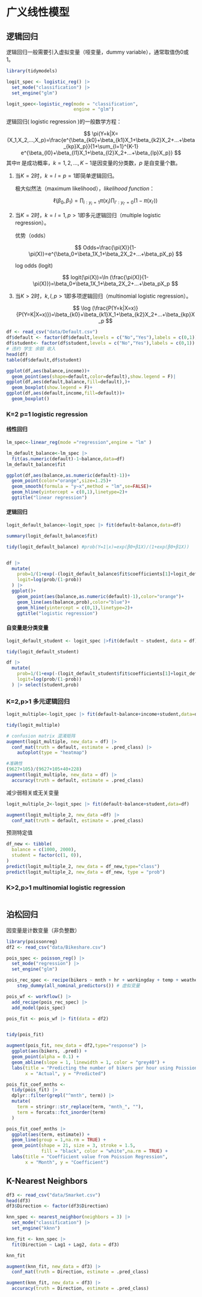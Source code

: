 # 广义线性模型

## 逻辑回归

逻辑回归一般需要引入虚拟变量（哑变量，dummy variable），通常取值伪0或1。

```r
library(tidymodels)

logit_spec <- logistic_reg() |>
  set_mode("classification") |>
  set_engine("glm") 

logit_spec<-logistic_reg(mode = "classification",
                         engine = "glm")
```

逻辑回归( logistic regression )的一般数学方程：

$$
\pi(Y=k|X=(X_1,X_2,...,X_p)=\frac{e^{\beta_{k0}+\beta_{k1}X_1+\beta_{k2}X_2+...+\beta_{kp}X_p}}{1+\sum_{l=1}^{K-1} e^{\beta_{l0}+\beta_{l1}X_1+\beta_{l2}X_2+...+\beta_{lp}X_p}}
$$ 其中$\pi$ 是成功概率，$k=1,2,...,K-1$是因变量的分类数，$p$ 是自变量个数。

1.  当$K=2$时，$k=l=p=1$即简单逻辑回归。

    极大似然法（maximum likelihood），*likelihood function*：

    $$
    \ell (\beta_0,\beta_1)=\prod_{i:y_i=1}\pi(x_i)\prod_{i':y_{i'}=0}(1-\pi(x_{i'}))
    $$

2.  当$K=2$时，$k=l=1,p>1$即多元逻辑回归（multiple logistic regression）。

    优势（odds）

    $$
    Odds=\frac{\pi(X)}{1-\pi(X)}=e^{\beta_0+\beta_1X_1+\beta_2X_2+...+\beta_pX_p}
    $$

    log odds (logit)

    $$
    logit(\pi(X))=\ln (\frac{\pi(X)}{1-\pi(X)})=\beta_0+\beta_1X_1+\beta_2X_2+...+\beta_pX_p
    $$

3.  当$K>2$时，$k,l,p>1$即多项逻辑回归（multinomial logistic regression）。

    $$
    \log (\frac{P(Y=k|X=x)}{P(Y=K|X=x)})=\beta_{k0}+\beta_{k1}X_1+\beta_{k2}X_2+...+\beta_{kp}X_p
    $$

```r
df <- read_csv("data/Default.csv")
df$default <- factor(df$default,levels = c("No","Yes"),labels = c(0,1))
df$student<- factor(df$student,levels = c("No","Yes"),labels = c(0,1))
# 违约 学生 余额 收入
head(df)
table(df$default,df$student)
```

```r
ggplot(df,aes(balance,income))+
  geom_point(aes(shape=default,color=default),show.legend = F)|
ggplot(df,aes(default,balance,fill=default),)+
  geom_boxplot(show.legend = F)+
ggplot(df,aes(default,income,fill=default))+
  geom_boxplot()
```

### K=2 p=1 logistic regression

#### 线性回归

```r
lm_spec<-linear_reg(mode ="regression",engine = "lm" )

lm_default_balance<-lm_spec |> 
  fit(as.numeric(default)-1~balance,data=df)
lm_default_balance$fit

ggplot(df,aes(balance,as.numeric(default)-1))+
  geom_point(color="orange",size=1.25)+
  geom_smooth(formula = "y~x",method = "lm",se=FALSE)+
  geom_hline(yintercept = c(0,1),linetype=2)+
  ggtitle("linear regression")

```

#### 逻辑回归

```r
logit_default_balance<-logit_spec |> fit(default~balance,data=df)

summary(logit_default_balance$fit)

tidy(logit_default_balance) #prob(Y=1|x)=exp(β0+β1X)/(1+exp(β0+β1X))  


df |> 
  mutate(
    prob=1/(1+exp(-(logit_default_balance$fit$coefficients[1]+logit_default_balance$fit$coefficients[2]*balance))),
    logit=log(prob/(1-prob))
  ) |> 
  ggplot()+
    geom_point(aes(balance,as.numeric(default)-1),color="orange")+
    geom_line(aes(balance,prob),color="blue")+  
    geom_hline(yintercept = c(0,1),linetype=2)+
    ggtitle("logistic regression")

```

#### 自变量是分类变量

```r
logit_default_student <- logit_spec |>fit(default ~ student, data = df)

tidy(logit_default_student)

df |> 
  mutate(
    prob=1/(1+exp(-(logit_default_student$fit$coefficients[1]+logit_default_student$fit$coefficients[2]*(as.numeric(student)-1)))),
    logit=log(prob/(1-prob))
  ) |> select(student,prob)
```

### K=2,p\>1 多元逻辑回归

```r
logit_multiple<-logit_spec |> fit(default~balance+income+student,data=df)

tidy(logit_multiple)

# confusion matrix 混淆矩阵
augment(logit_multiple, new_data = df) |>
  conf_mat(truth = default, estimate = .pred_class) |> 
    autoplot(type = "heatmap")

#准确性 
(9627+105)/(9627+105+40+228)
augment(logit_multiple, new_data = df) |>
  accuracy(truth = default, estimate = .pred_class)
```

减少弱相关或无关变量

```r
logit_multiple_2<-logit_spec |> fit(default~balance+student,data=df)

augment(logit_multiple_2, new_data =df) |>
  conf_mat(truth = default, estimate = .pred_class) 
```

预测特定值

```r
df_new <- tibble(
  balance = c(1000, 2000), 
  student = factor(c(1, 0)),
)
predict(logit_multiple_2, new_data = df_new,type="class")
predict(logit_multiple_2, new_data = df_new, type = "prob")
```

### K\>2,p\>1 multinomial logistic regression

```r

```

## 泊松回归

因变量是计数变量（非负整数）

```r
library(poissonreg)
df2 <- read_csv("data/Bikeshare.csv")
```

```r
pois_spec <- poisson_reg() |> 
  set_mode("regression") |> 
  set_engine("glm")

pois_rec_spec <- recipe(bikers ~ mnth + hr + workingday + temp + weathersit, data = df2) |> 
    step_dummy(all_nominal_predictors()) # 虚拟变量

pois_wf <- workflow() |> 
  add_recipe(pois_rec_spec) |> 
  add_model(pois_spec)

pois_fit <- pois_wf |> fit(data = df2)


tidy(pois_fit)

augment(pois_fit, new_data = df2,type="response") |> 
  ggplot(aes(bikers, .pred)) +
  geom_point(alpha = 0.1) +
  geom_abline(slope = 1, linewidth = 1, color = "grey40") +
  labs(title = "Predicting the number of bikers per hour using Poission Regression",
       x = "Actual", y = "Predicted")
```

```r
pois_fit_coef_mnths <- 
  tidy(pois_fit) |> 
  dplyr::filter(grepl("^mnth", term)) |> 
  mutate(
    term = stringr::str_replace(term, "mnth_", ""),
    term = forcats::fct_inorder(term)
  ) 

pois_fit_coef_mnths |> 
  ggplot(aes(term, estimate)) +
  geom_line(group = 1,na.rm = TRUE) +
  geom_point(shape = 21, size = 3, stroke = 1.5, 
             fill = "black", color = "white",na.rm = TRUE) +
  labs(title = "Coefficient value from Poission Regression",
       x = "Month", y = "Coefficient")
```

## K-Nearest Neighbors

```r
df3 <- read_csv("data/Smarket.csv") 
head(df3)
df3$Direction <- factor(df3$Direction)
```

```r
knn_spec <- nearest_neighbor(neighbors = 3) |> 
  set_mode("classification") |> 
  set_engine("kknn")

knn_fit <- knn_spec |>
  fit(Direction ~ Lag1 + Lag2, data = df3)

knn_fit

```

```r
augment(knn_fit, new_data = df3) |> 
  conf_mat(truth = Direction, estimate = .pred_class) 
```

```r
augment(knn_fit, new_data = df3) |>
  accuracy(truth = Direction, estimate = .pred_class) 
```
